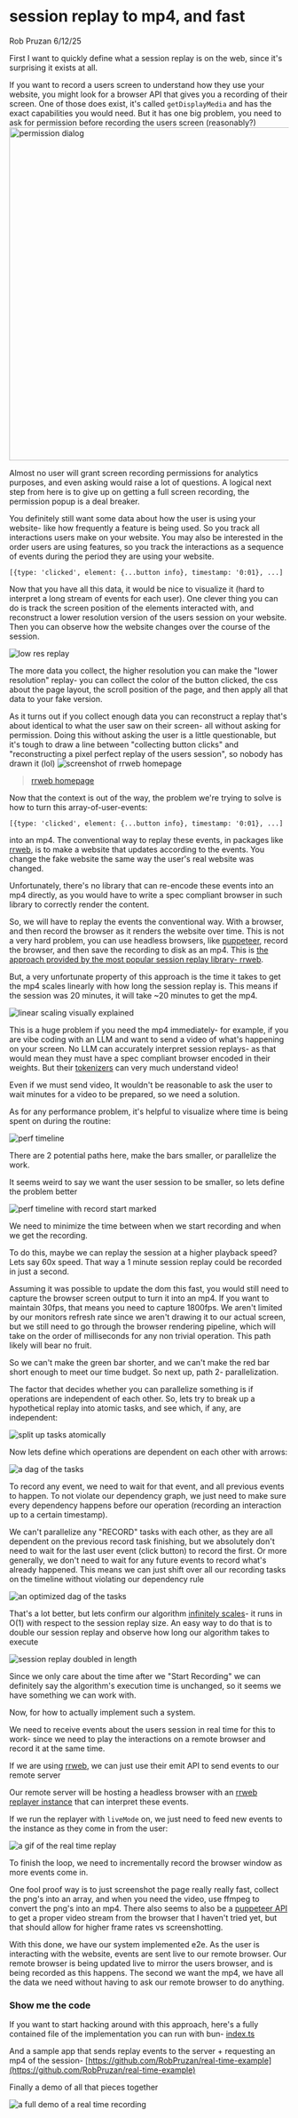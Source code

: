 

# session replay to mp4, and fast

Rob Pruzan 6/12/25

<EstimatedReadTime path="./app/blog/(articles)/session-replay-to-mp4-and-fast/page.mdx" />

First I want to quickly define what a session replay is on the web, since it's surprising it exists at all.

If you want to record a users screen to understand how they use your website, you might look for a browser API that gives you a recording of their screen. One of those does exist, it's called `getDisplayMedia` and has the exact capabilities you would need. But it has one big problem, you need to ask for permission before recording the users screen (reasonably?)
<Image
  src="/replay/dialog.png"
  width="600"
  height="600"
  alt="permission dialog"
/>

Almost no user will grant screen recording permissions for analytics purposes, and even asking would raise a lot of questions. A logical next step from here is to give up on getting a full screen recording, the permission popup is a deal breaker.

You definitely still want some data about how the user is using your website- like how frequently a feature is being used. So you track all interactions users make on your website. You may also be interested in the order users are using features, so you track the interactions as a sequence of events during the period they are using your website.

`[{type: 'clicked', element: {...button info}, timestamp: '0:01}, ...]`

Now that you have all this data, it would be nice to visualize it (hard to interpret a long stream of events for each user). One clever thing you can do is track the screen position of the elements interacted with, and reconstruct a lower resolution version of the users session on your website. Then you can observe how the website changes over the course of the session.

<Image
  src="/replay/low-res.png"
  alt="low res replay"
  width={600}
  height={400}
/>



The more data you collect, the higher resolution you can make the "lower resolution" replay- you can collect the color of the button clicked, the css about the page layout, the scroll position of the page, and then apply all that data to your fake version.

As it turns out if you collect enough data you can reconstruct a replay that's about identical to what the user saw on their screen- all without asking for permission. Doing this without asking the user is a little questionable, but it's tough to draw a line between "collecting button clicks" and "reconstructing a pixel perfect replay of the users session", so nobody has drawn it (lol)
<Image
  src="/replay/rrweb.png"
  alt="screenshot of rrweb homepage"
  width={600}
  height={400}
/>
> [rrweb homepage](https://www.rrweb.io/)

Now that the context is out of the way, the problem we're trying to solve is how to turn this array-of-user-events:

`[{type: 'clicked', element: {...button info}, timestamp: '0:01}, ...]`

into an mp4. The conventional way to replay these events, in packages like [rrweb](https://github.com/rrweb-io/rrweb), is to make a website that updates according to the events. You change the fake website the same way the user's real website was changed. 

Unfortunately, there's no library that can re-encode these events into an mp4 directly, as you would have to write a spec compliant browser in such library to correctly render the content.

So, we will have to replay the events the conventional way. With a browser, and then record the browser as it renders the website over time. This is not a very hard problem, you can use headless browsers, like [puppeteer](https://pptr.dev/), record the browser, and then save the recording to disk as an mp4. This is [the approach provided by the most popular session replay library- rrweb](https://github.com/rrweb-io/rrweb/blob/master/packages/rrvideo/README.md).

But, a very unfortunate property of this approach is the time it takes to get the mp4 scales linearly with how long the session replay is. This means if the session was 20 minutes, it will take ~20 minutes to get the mp4.

<Image
  src="/replay/o-of-n.png"
  alt="linear scaling visually explained"
  width={600}
  height={200}
/>


This is a huge problem if you need the mp4 immediately- for example, if you are vibe coding with an LLM and want to send a video of what's happening on your screen. No LLM can accurately interpret session replays- as that would mean they must have a spec compliant browser encoded in their weights. But their [tokenizers](https://en.wikipedia.org/wiki/Lexical_analysis) can very much understand video!  

Even if we must send video, It wouldn't be reasonable to ask the user to wait minutes for a video to be prepared, so we need a solution.

As for any performance problem, it's helpful to visualize where time is being spent on during the routine:

<Image
  src="/replay/timeline.png"
  alt="perf timeline"
  width={600}
  height={400}
/>

There are 2 potential paths here, make the bars smaller, or parallelize the work.

It seems weird to say we want the user session to be smaller, so lets define the problem better

<Image
  src="/replay/formalized.png"
  alt="perf timeline with record start marked"
  width={600}
  height={400}
/>

We need to minimize the time between when we start recording and when we get the recording.

To do this, maybe we can replay the session at a higher playback speed? Lets say 60x speed. That way a 1 minute session replay could be recorded in just a second. 

Assuming it was possible to update the dom this fast, you would still need to capture the browser screen output to turn it into an mp4. If you want to maintain 30fps, that means you need to capture 1800fps. We aren't limited by our monitors refresh rate since we aren't drawing it to our actual screen, but we still need to go through the browser rendering pipeline, which will take on the order of milliseconds for any non trivial operation. This path likely will bear no fruit.

So we can't make the green bar shorter, and we can't make the red bar short enough to meet our time budget. So next up, path 2- parallelization. 

The factor that decides whether you can parallelize something is if operations are independent of each other. So, lets try to break up a hypothetical replay into atomic tasks, and see which, if any, are independent:

<Image
  src="/replay/split-up-tasks.png"
  alt="split up tasks atomically"
  width={600}
  height={400}
/>

Now lets define which operations are dependent on each other with arrows:

<Image
  src="/replay/dag.png"
  alt="a dag of the tasks"
  width={600}
  height={400}
/>

To record any event, we need to wait for that event, and all previous events to happen. To not violate our dependency graph, we just need to make sure every dependency happens before our operation (recording an interaction up to a certain timestamp).

We can't parallelize any "RECORD" tasks with each other, as they are all dependent on the previous record task finishing, but we absolutely don't need to wait for the last user event (click button) to record the first. Or more generally, we don't need to wait for any future events to record what's already happened. This means we can just shift over all our recording tasks on the timeline without violating our dependency rule

<Image
  src="/replay/optimized-dag.png"
  alt="an optimized dag of the tasks"
  width={600}
  height={400}
/>

That's a lot better, but lets confirm our algorithm [infinitely scales](https://bsky.app/profile/danabra.mov/post/3lpw5yr4ack23)- it runs in O(1) with respect to the session replay size. An easy way to do that is to double our session replay and observe how long our algorithm takes to execute

<Image
  src="/replay/longer-dag.png"
  alt="session replay doubled in length"
  width={600}
  height={400}
/>

Since we only care about the time after we "Start Recording" we can definitely say the algorithm's execution time is unchanged, so it seems we have something we can work with.

Now, for how to actually implement such a system.

We need to receive events about the users session in real time for this to work- since we need to play the interactions on a remote browser and record it at the same time.

If we are using [rrweb](https://www.rrweb.io/), we can just use their emit API to send events to our remote server

<SuspenseEditor
  noCheck
  filePath="./app/blog/(articles)/session-replay-to-mp4-and-fast/snippets/1.tsx"
/>

Our remote server will be hosting a headless browser with an [rrweb replayer instance](https://github.com/rrweb-io/rrweb/tree/master/packages/replay) that can interpret these events.

If we run the replayer with `liveMode` on, we just need to feed new events to the instance as they come in from the user:

<SuspenseEditor
  noCheck
  filePath="./app/blog/(articles)/session-replay-to-mp4-and-fast/snippets/2.tsx"
/>

<SuspenseEditor
  noCheck
  filePath="./app/blog/(articles)/session-replay-to-mp4-and-fast/snippets/3.tsx"
/>

<Image
  src="/replay/real-time.gif"
  alt="a gif of the real time replay"
  width={600}
  height={400}
/>

To finish the loop, we need to incrementally record the browser window as more events come in. 

One fool proof way is to just screenshot the page really really fast, collect the png's into an array, and when you need the video, use ffmpeg to convert the png's into an mp4. There also seems to also be a [puppeteer API](https://pptr.dev/api/puppeteer.page.screencast) to get a proper video stream from the browser that I haven't tried yet, but that should allow for higher frame rates vs screenshotting.

With this done, we have our system implemented e2e. As the user is interacting with the website, events are sent live to our remote browser. Our remote browser is being updated live to mirror the users browser, and is being recorded as this happens. The second we want the mp4, we have all the data we need without having to ask our remote browser to do anything.

### Show me the code

If you want to start hacking around with this approach, here's a fully contained file of the implementation you can run with bun- [index.ts](https://github.com/RobPruzan/zenbu/blob/main/packages/zenbu-video/src/index.ts)

And a sample app that sends replay events to the server + requesting an mp4 of the session- [https://github.com/RobPruzan/real-time-example](https://github.com/RobPruzan/real-time-example)

Finally a demo of all that pieces together

<Image
  src="/replay/full-live.gif"
  alt="a full demo of a real time recording"
  width={600}
  height={400}
/>
